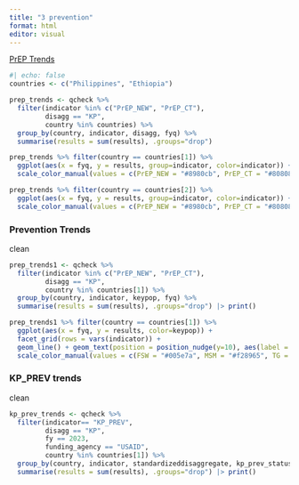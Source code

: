```yaml
---
title: "3 prevention"
format: html
editor: visual
---
```


[PrEP Trends](https://tableau.usaid.gov/views/KeyPopulationsDashboard/2_fPrEPTrends?:showAppBanner=false&:display_count=n&:showVizHome=n&:origin=viz_share_link)

```r
#| echo: false
countries <- c("Philippines", "Ethiopia")

prep_trends <- qcheck %>%
  filter(indicator %in% c("PrEP_NEW", "PrEP_CT"),
         disagg == "KP",
         country %in% countries) %>%
  group_by(country, indicator, disagg, fyq) %>%
  summarise(results = sum(results), .groups="drop") 

prep_trends %>% filter(country == countries[1]) %>%
  ggplot(aes(x = fyq, y = results, group=indicator, color=indicator)) + geom_line() + geom_text(position = position_nudge(y=10), aes(label = results)) +
  scale_color_manual(values = c(PrEP_NEW = "#8980cb", PrEP_CT = "#808080")) + si_style_nolines() + labs(title = glue::glue("PEPFAR {countries[1]} {prep_trends$disagg} trends "))

prep_trends %>% filter(country == countries[2]) %>%
  ggplot(aes(x = fyq, y = results, group=indicator, color=indicator)) + geom_line() + geom_text(position = position_nudge(y=30), aes(label = results)) +
  scale_color_manual(values = c(PrEP_NEW = "#8980cb", PrEP_CT = "#808080")) + si_style_nolines() + labs(title = glue::glue("PEPFAR {countries[2]} {prep_trends$disagg} trends "))
```

### Prevention Trends

clean

```r
prep_trends1 <- qcheck %>%
  filter(indicator %in% c("PrEP_NEW", "PrEP_CT"),
         disagg == "KP",
         country %in% countries[1]) %>%
  group_by(country, indicator, keypop, fyq) %>%
  summarise(results = sum(results), .groups="drop") |> print()

prep_trends1 %>% filter(country == countries[1]) %>%
  ggplot(aes(x = fyq, y = results, color=keypop)) + 
  facet_grid(rows = vars(indicator)) +
  geom_line() + geom_text(position = position_nudge(y=10), aes(label = results)) +
  scale_color_manual(values = c(FSW = "#005e7a", MSM = "#f28965", TG = "#7ecfc0", Prisoners = "#990d2e", PWID = "#fbcc50")) + si_style_nolines() + labs(title = glue::glue("PEPFAR {countries[1]} {prep_trends$disagg} trends "))
```

### KP_PREV trends

clean

```r
kp_prev_trends <- qcheck %>%
  filter(indicator== "KP_PREV",
         disagg == "KP",
         fy == 2023,
         funding_agency == "USAID",
         country %in% countries[1]) %>% 
  group_by(country, indicator, standardizeddisaggregate, kp_prev_status, fyq) %>%
  summarise(results = sum(results), .groups="drop") |> print()
```

## 
